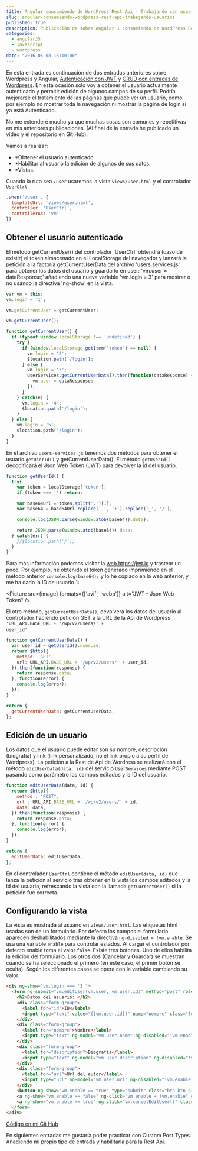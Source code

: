 ---
title: Angular consumiendo de WordPress Rest Api - Trabajando con usuarios
slug: angular-consumiendo-wordpress-rest-api-trabajando-usuarios
published: true
description: Publicación de sobre Angular 1 consumiendo de WordPress Rest Api - Trabajando con usuarios
categories:
  - angularJS
  - javascript
  - wordpress
date: "2016-05-08 15:10:00"
---


En esta entrada es continuación de dos entradas anteriores sobre Wordpress y Angular, <a href="angular-consumiendo-wordpress-rest-api-autenticacion/">Autenticación con JWT</a> y <a href="angular-consumiendo-wordpress-rest-api-crud/">CRUD con entradas de Wordpress</a>. En esta ocasión sólo voy a obtener el usuario actualmente autenticado y permitir edición de algunos campos de su perfil. Podría mejorarse el tratamiento de las páginas que puede ver un usuario, como por ejemplo no mostrar toda la navegación ni mostrar la página de login si ya está Autenticado.

No me extenderé mucho ya que muchas cosas son comunes y repetitivas en mis anteriores publicaciones. (Al final de la entrada he publicado un vídeo y el repositorio en Git Hub).

Vamos a realizar:

* *Obtener el usuario autenticado.
* *Habilitar al usuario la edición de algunos de sus datos.
* *Vistas.

Cuando la ruta sea <code>/user</code> usaremos la vista <code>views/user.html</code> y el controlador <code>UserCtrl</code>

```javascript
.when('/user', {
  templateUrl: 'views/user.html',
  controller: 'UserCtrl',
  controllerAs: 'vm'
})
```

## Obtener el usuario autenticado
El método getCurrentUser() del controlador 'UserCtrl' obtendrá (caso de existir) el token almacenado en el LocalStorage del navegador y lanzará la petición a la factoría getCurrentUserData del archivo 'users.services.js' para obtener los datos del usuario y guardarlo en user: 'vm.user = dataResponse;' añadiendo una nueva variable 'vm.login = 3' para mostrar o no usando la directiva 'ng-show' en la vista.

```javascript
var vm = this;
vm.login = '1';

vm.getCurrentUser = getCurrentUser;

vm.getCurrentUser();

function getCurrentUser() {
  if (typeof window.localStorage !== 'undefined') {
    try {
      if (window.localStorage.getItem('token') == null) {
        vm.login = '2';
        $location.path('/login');
      } else {
        vm.login = '3';
        UserServices.getCurrentUserData().then(function(dataResponse) {
          vm.user = dataResponse;
        });
      }
    } catch(e) {
      vm.login = '4';
      $location.path('/login');
    }
  } else {
    vm.login = '5';
    $location.path('/login');
  }
}
```

En el archivo <code>users-services.js</code> tenemos dos métodos para obtener el usuario <code>getUserId()</code> y getCurrentUserData(). El método <code>getUserId()</code> decodificará el Json Web Token (JWT) para devolver la id del usuario.

```javascript
function getUserId() {
  try{
    var token = localStorage['token'];
    if (token === '') return;

    var base64Url = token.split('.')[1];
    var base64 = base64Url.replace('-', '+').replace('_', '/');

    console.log(JSON.parse(window.atob(base64)).data);

    return JSON.parse(window.atob(base64)).data;
  } catch(err) {
    //$location.path('/');
  }
}
```

Para más información podemos visitar la <a href="https://jwt.io/" target="_blank">web https://jwt.io</a> y trastear un poco. Por ejemplo, he obtenido el token generado imprimiendo en el método anterior <code>console.log(base64);</code> y lo he copiado en la web anterior, y me ha dado la ID de usuario 1:

<Picture src={image} formats={['avif', 'webp']} alt="JWT - Json Web Token" />

El otro método, <code>getCurrentUserData()</code>, devolverá los datos del usuario al controlador haciendo petición GET a la URL de la Api de Wordpress <code>'URL_API.BASE_URL + '/wp/v2/users/' + user_id'</code>.

```javascript
function getCurrentUserData() {
  var user_id = getUserId().user.id;
  return $http({
    method: 'GET',
    url: URL_API.BASE_URL + '/wp/v2/users/' + user_id,
  }).then(function(response) {
    return response.data;
  }, function(error) {
    console.log(error);
  });
}

return {
  getCurrentUserData: getCurrentUserData,
};
```

## Edición de un usuario
Los datos que el usuario puede editar son su nombre, descripción (biografía) y link (link personalizado, no el link propio a su perfil de Wordpress). La petición a la Rest de Api de Wordress se realizará con el método <code>editUserData(data, id)</code> del servicio <code>UserServices</code> mediante POST pasando como parámetro los campos editados y la ID del usuario.

```javascript
function editUserData(data, id) {
  return $http({
    method : "POST",
    url : URL_API.BASE_URL + '/wp/v2/users/' + id,
    data: data,
  }).then(function(response) {
    return response.data;
  }, function(error) {
    console.log(error);
  });
}

return {
  editUserData: editUserData,
};
```

En el controlador <code>UserCtrl</code> contiene el método <code>editUser(data, id)</code> que lanza la petición al servicio tras obtener en la vista los campos editados y la Id del usuario, refrescando la vista con la llamada <code>getCurrentUser()</code> si la petición fue correcta.

## Configurando la vista

La vista es mostrada al usuario en <code>views/user.html</code>. Las etiquetas html usadas son de un formulario. Por defecto los campos el formulario aparecen deshabilitados mediante la directiva <code>ng-disabled = !vm.enable</code>. Se usa una variable <code>enable</code> para controlar estados. Al cargar el controlador por defecto enable toma el valor <code>false</code>. Existe tres botones. Uno de ellos habilita la edición del formulario. Los otros dos (Cancelar y Guardar) se muestran cuando se ha seleccionado el primero (en este caso, el primer botón se oculta). Según los diferentes casos se opera con la variable cambiando su valor.

```html
<div ng-show="vm.login === '3'">
  <form ng-submit="vm.editUser(vm.user, vm.user.id)" method="post" role="form">
    <h2>Datos del usuario: </h2>
    <div class="form-group">
      <label for="id">ID</label>
      <input type="text" value="{{vm.user.id}}" name="nombre" class="form-control" disabled>
    </div>
    <div class="form-group">
      <label for="nombre">Nombre</label>
      <input type="text" ng-model="vm.user.name" ng-disabled="!vm.enable" value="{{vm.user.name}}" name="nombre" class="form-control">
    </div>
    <div class="form-group">
      <label for="description">Biografía</label>
      <input type="text" ng-model="vm.user.description" ng-disabled="!vm.enable" value="{{vm.user.description}}" name="description" class="form-control">
    </div>
    <div class="form-group">
      <label for="url">Url del autor</label>
      <input type="url" ng-model="vm.user.url" ng-disabled="!vm.enable" value="{{vm.user.url}}" name="url" class="form-control">
    </div>
    <button ng-show="vm.enable == true" type="submit" class="btn btn-primary">Guardar cambios</button>
    <a ng-show="vm.enable == false" ng-click="vm.enable = !vm.enable" class="btn btn-default">Habilitar edición</a>
    <a ng-show="vm.enable == true" ng-click="vm.cancelEditUser()" class="btn btn-danger">Cancelar</a>
  </form>
</div>
```

<a href="https://github.com/ivanalbizu/angular_wordpress_rest_api" target="_blank" rel="noopener">Código en mi Git Hub</a>

En siguientes entradas me gustaría poder practicar con Custom Post Types. Añadiendo mi propio tipo de entrada y habilitarla para la Rest Api.